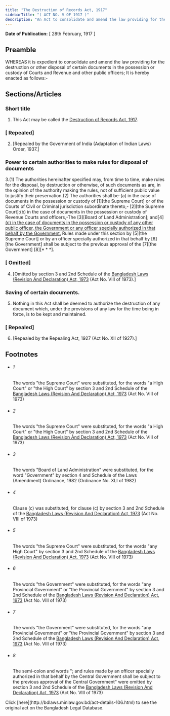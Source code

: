 ```yaml
---
title: "The Destruction of Records Act, 1917"
sidebarTitle: "( ACT NO. V OF 1917 )"
description: "An Act to consolidate and amend the law providing for the destruction or other disposal of certain documents in the possession or custody of Courts and Revenue and other public officers."
---
```


**Date of Publication:** [ 28th February, 1917 ]

## Preamble

WHEREAS it is expedient to consolidate and amend the law providing for the destruction or other disposal of certain documents in the possession or custody of Courts and Revenue and other public officers; It is hereby enacted as follows:-

## Sections/Articles

### Short title

1. This Act may be called the [Destruction of Records Act, 1917](/laws/act-106 "Destruction of Records Act, 1917").

### [ Repealed]

2. [Repealed by the Government of India (Adaptation of Indian Laws) Order, 1937.]

### Power to certain authorities to make rules for disposal of documents

3.(1) The authorities hereinafter specified may, from time to time, make rules for the disposal, by destruction or otherwise, of such documents as are, in the opinion of the authority making the rules, not of sufficient public value to justify their preservation.(2) The authorities shall be-(a) in the case of documents in the possession or custody of [1][the Supreme Court] or of the Courts of Civil or Criminal jurisdiction subordinate thereto,- [2][the Supreme Court];(b) in the case of documents in the possession or custody of Revenue Courts and officers,-The [3][Board of Land Administration]; and[4][(c) in the case of documents in the possession or custody of any other public officer, the Government or any officer specially authorized in that behalf by the Government.](3) Rules made under this section by [5][the Supreme Court] or by an officer specially authorized in that behalf by [6][the Government] shall be subject to the previous approval of the [7][the Government] [8][\* \* \*].

### [ Omitted]

4. [Omitted by section 3 and 2nd Schedule of the [Bangladesh Laws (Revision And Declaration) Act, 1973](/laws/act-430 "Bangladesh Laws (Revision And Declaration) Act, 1973") (Act No. VIII of 1973).]

### Saving of certain documents.

5. Nothing in this Act shall be deemed to authorize the destruction of any document which, under the provisions of any law for the time being in force, is to be kept and maintained.

### [ Repealed]

6. [Repealed by the Repealing Act, 1927 (Act No. XII of 1927).]

## Footnotes

- ###### 1

  The words "the Supreme Court" were substituted, for the words "a High Court" or "the High Court" by section 3 and 2nd Schedule of the [Bangladesh Laws (Revision And Declaration) Act, 1973](/laws/act-430 "Bangladesh Laws (Revision And Declaration) Act, 1973") (Act No. VIII of 1973)

- ###### 2

  The words "the Supreme Court" were substituted, for the words "a High Court" or "the High Court" by section 3 and 2nd Schedule of the [Bangladesh Laws (Revision And Declaration) Act, 1973](/laws/act-430 "Bangladesh Laws (Revision And Declaration) Act, 1973") (Act No. VIII of 1973)

- ###### 3

  The words "Board of Land Administration" were substituted, for the word "Government" by section 4 and Schedule of the Laws (Amendment) Ordinance, 1982 (Ordinance No. XLI of 1982)

- ###### 4

  Clause (c) was substituted, for clause (c) by section 3 and 2nd Schedule of the [Bangladesh Laws (Revision And Declaration) Act, 1973](/laws/act-430 "Bangladesh Laws (Revision And Declaration) Act, 1973") (Act No. VIII of 1973)

- ###### 5

  The words "the Supreme Court" were substituted, for the words "any High Court" by section 3 and 2nd Schedule of the [Bangladesh Laws (Revision And Declaration) Act, 1973](/laws/act-430 "Bangladesh Laws (Revision And Declaration) Act, 1973") (Act No. VIII of 1973)

- ###### 6

  The words "the Government" were substituted, for the words "any Provincial Government" or "the Provincial Government" by section 3 and 2nd Schedule of the [Bangladesh Laws (Revision And Declaration) Act, 1973](/laws/act-430 "Bangladesh Laws (Revision And Declaration) Act, 1973") (Act No. VIII of 1973)

- ###### 7

  The words "the Government" were substituted, for the words "any Provincial Government" or "the Provincial Government" by section 3 and 2nd Schedule of the [Bangladesh Laws (Revision And Declaration) Act, 1973](/laws/act-430 "Bangladesh Laws (Revision And Declaration) Act, 1973") (Act No. VIII of 1973)

- ###### 8

  The semi-colon and words "; and rules made by an officer specially authorized in that behalf by the Central Government shall be subject to the previous approval of the Central Government" were omitted by section 3 and 2nd Schedule of the [Bangladesh Laws (Revision And Declaration) Act, 1973](/laws/act-430 "Bangladesh Laws (Revision And Declaration) Act, 1973") (Act No. VIII of 1973)

<Note>
  Click [here](http://bdlaws.minlaw.gov.bd/act-details-106.html) to see the original act on the Bangladesh Legal Database.
</Note>
